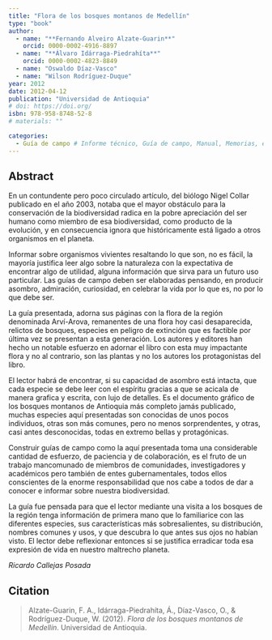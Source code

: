 ```yaml
---
title: "Flora de los bosques montanos de Medellín"
type: "book"
author:
  - name: "**Fernando Alveiro Alzate-Guarin**"
    orcid: 0000-0002-4916-8897
  - name: "**Álvaro Idárraga-Piedrahíta**"
    orcid: 0000-0002-4823-8849
  - name: "Oswaldo Díaz-Vasco"
  - name: "Wilson Rodríguez-Duque"
year: 2012
date: 2012-04-12
publication: "Universidad de Antioquia"
# doi: https://doi.org/
isbn: 978-958-8748-52-8
# materials: ""

categories:
  - Guía de campo # Informe técnico, Guía de campo, Manual, Memorias, etc.
---
```


## Abstract

En un contundente pero poco circulado artículo, del biólogo Nigel Collar publicado en el año 2003, notaba que el mayor obstáculo para la conservación de la biodiversidad radica en la pobre apreciación del ser humano como miembro de esa biodiversidad, como producto de la evolución, y en consecuencia ignora que históricamente está ligado a otros organismos en el planeta.

Informar sobre organismos vivientes resaltando lo que son, no es fácil, la mayoría justifica leer algo sobre la naturaleza con la expectativa de encontrar algo de utilidad, alguna información que sirva para un futuro uso particular. Las guías de campo deben ser elaboradas pensando, en producir asombro, admiración, curiosidad, en celebrar la vida por lo que es, no por lo que debe ser.

La guía presentada, adorna sus páginas con la flora de la región denominada Arví-Arova, remanentes de una flora hoy casi desaparecida, relictos de bosques, especies en peligro de extinción que es factible por última vez se presentan a esta generación. Los autores y editores han hecho un notable esfuerzo en adornar el libro con esta muy impactante flora y no al contrario, son las plantas y no los autores los protagonistas del libro.

El lector habrá de encontrar, si su capacidad de asombro está intacta, que cada especie se debe leer con el espíritu gracias a que se acicala de manera grafica y escrita, con lujo de detalles. Es el documento gráfico de los bosques montanos de Antioquia más completo jamás publicado, muchas especies aquí presentadas son conocidas de unos pocos individuos, otras son más comunes, pero no menos sorprendentes, y otras, casi antes desconocidas, todas en extremo bellas y protagónicas.

Construir guías de campo como la aquí presentada toma una considerable cantidad de esfuerzo, de paciencia y de colaboración, es el fruto de un trabajo mancomunado de miembros de comunidades, investigadores y académicos pero también de entes gubernamentales, todos ellos conscientes de la enorme responsabilidad que nos cabe a todos de dar a conocer e informar sobre nuestra biodiversidad.

La guía fue pensada para que el lector mediante una visita a los bosques de la región tenga información de primera mano que lo familiarice con las diferentes especies, sus características más sobresalientes, su distribución, nombres comunes y usos, y que descubra lo que antes sus ojos no habían visto. El lector debe reflexionar entonces si se justifica erradicar toda esa expresión de vida en nuestro maltrecho planeta.

*Ricardo Callejas Posada*

## Citation

> Alzate-Guarin, F. A., Idárraga-Piedrahíta, Á., Díaz-Vasco, O., & Rodríguez-Duque, W. (2012). *Flora de los bosques montanos de Medellín*. Universidad de Antioquia.

<!-- ## [Download {{< fa file-pdf >}}](https://geobota.github.io) -->